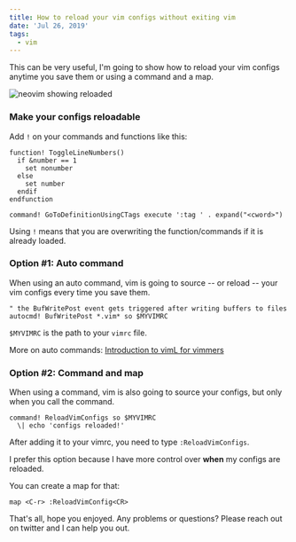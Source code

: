 ```yaml
---
title: How to reload your vim configs without exiting vim
date: 'Jul 26, 2019'
tags:
  - vim
---
```


This can be very useful, I'm going to show how to reload your vim configs anytime you save them or using a command and a map.

<img src="/posts/reloaded.png" alt="neovim showing reloaded" class="image" />

### Make your configs reloadable

Add `!` on your commands and functions like this:

```vim
function! ToggleLineNumbers()
  if &number == 1
    set nonumber
  else
    set number
  endif
endfunction

command! GoToDefinitionUsingCTags execute ':tag ' . expand("<cword>")
```

Using `!` means that you are overwriting the function/commands if it is already loaded.

### Option #1: Auto command

When using an auto command, vim is going to source -- or reload -- your vim configs every time you save them.

```vim
" the BufWritePost event gets triggered after writing buffers to files
autocmd! BufWritePost *.vim* so $MYVIMRC
```

`$MYVIMRC` is the path to your `vimrc` file.

More on auto commands: [Introduction to vimL for vimmers](/vim/2019/07/26/introduction-on-viml-for-vimmers.html)

### Option #2: Command and map

When using a command, vim is also going to source your configs, but only when you call the command.

```vim
command! ReloadVimConfigs so $MYVIMRC
  \| echo 'configs reloaded!'
```

After adding it to your vimrc, you need to type `:ReloadVimConfigs`.

I prefer this option because I have more control over __when__ my configs are reloaded.

You can create a map for that:

```vim
map <C-r> :ReloadVimConfig<CR>
```

That's all, hope you enjoyed. Any problems or questions? Please reach out on twitter and I can help you out.
